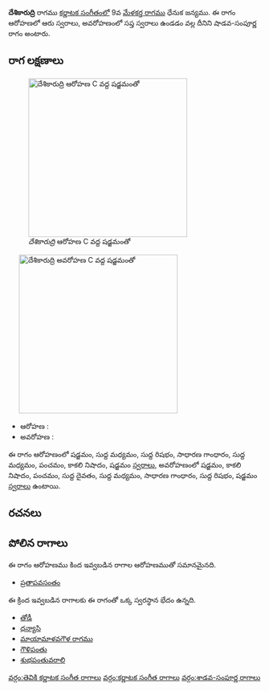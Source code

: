{{Infobox ragam
	| name          	= దేశికారుద్రి
	| synonym	    	= 
	| mela          	= 
	| chakra        	= 
	| janaka        	= 
	| type          	= శాడవ-సంపూర్ణ
	| arohanam      	= {{svaraC|S|M1|R1|G2|M1|P|N3|S'}} 
	| avarohanam    	= {{svaraC|S'|N3|P|D1|M1|G2|R1|S}}
	| jeeva         	=
	| chhaya        	=
	| nyasa         	=
	| vishesha      	= 
	| equivalent  		= 
}}
{{కర్ణాటక సంగీత రాగాలు}}
'''దేశికారుద్రి''' రాగము [[కర్ణాటక సంగీతం]]లో 9వ [[మేళకర్త రాగము]] ధేనుక జన్యము.  ఈ రాగం ఆరోహణలో ఆరు స్వరాలు, అవరోహణంలో సప్త స్వరాలు ఉండడం వల్ల దీనిని షాడవ-సంపూర్ణ రాగం అంటారు.


==రాగ లక్షణాలు==
[[Image:deshikarudri_ar_kb2wiki.png|thumb|right|316px|''దేశికారుద్రి'' ఆరోహణ C వద్ద షడ్జమంతో]]
	[[Image:deshikarudri_av_kb2wiki.png|thumb|right|316px|''దేశికారుద్రి'' అవరోహణ C వద్ద షడ్జమంతో]]

* ఆరోహణ : {{svaraC|S|M1|R1|G2|M1|P|N3|S'}} 
* అవరోహణ : {{svaraC|S'|N3|P|D1|M1|G2|R1|S}}

ఈ రాగం ఆరోహణంలో షడ్జమం, సుద్ద మధ్యమం, సుద్ద  రిషభం, సాధారణ  గాంధారం, సుద్ద మధ్యమం, పంచమం, కాకలి  నిషాదం, షడ్జమం [[స్వరాలు]], అవరోహణంలో షడ్జమం, కాకలి  నిషాదం, పంచమం, సుద్ద దైవతం, సుద్ద మధ్యమం, సాధారణ  గాంధారం, సుద్ద  రిషభం, షడ్జమం [[స్వరాలు]] ఉంటాయి.

==రచనలు==



==పోలిన రాగాలు==
ఈ రాగం ఆరోహణము కింద ఇవ్వబడిన రాగాల ఆరోహణముతో సమానమైనది.
* [[ప్రతాపవసంతం]]

ఈ క్రింద ఇవ్వబడిన రాగాలకు ఈ రాగంతో ఒక్క స్వరస్థాన భేదం ఉన్నది.
* [[తోడీ]]
* [[ధన్యాసి]]
* [[మాయామాళవగౌళ రాగము]]
* [[గౌళిపంతు]]
* [[శుభపంతువరాలి]]



[[వర్గం:తెవికి కర్ణాటక సంగీత రాగాలు]]
[[వర్గం:కర్ణాటక సంగీత రాగాలు]]
[[వర్గం:శాడవ-సంపూర్ణ రాగాలు]]